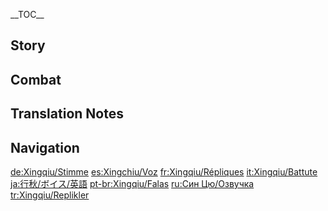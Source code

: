 {{CharacterTabs}}
{{LanguageTabs}}
__TOC__
==Story==
{{VO/Story
|character           = Xingqiu

<!-- Hello -->
|vo_01_01_title      = Hello
|vo_01_01_file       = VO_{language}{character} Hello.ogg
|vo_01_01_tx         = Xingqiu at your service, my liege! I humbly trust that even one such as I, a mere bookworm, may yet prove to be of some utility under your wise leadership. Nice, I don't often get a chance to speak with such formality. It felt pretty good!

<!-- Chats -->
|vo_02_01_title      = Chat: Night of Solitude
|vo_02_01_file       = VO_{language}{character} Chat - Night of Solitude.ogg
|vo_02_01_tx         = 'Twas on a deserted moonlit night that the hero approached the vile dragon's limpid lair...

|vo_02_02_title      = Chat: Literature
|vo_02_02_file       = VO_{language}{character} Chat - Literature.ogg
|vo_02_02_tx         = I never embark on a journey without a good book to accompany me.

|vo_02_03_title      = Chat: Taking a Break
|vo_02_03_file       = VO_{language}{character} Chat - Taking a Break.ogg
|vo_02_03_tx         = Now this is what I call, "a moment of solitude."

|vo_02_04_title      = Chat: Reading
|vo_02_04_file       = VO_{language}{character} Chat - Reading.ogg
|vo_02_04_tx         = Oh my goodness... Oh my gosh... Wow&mdash; Huh? "All will be revealed in the next volume"? Aw, drat...

|vo_02_05_title      = Chat: New Books
|vo_02_05_file       = VO_{language}{character} Chat - New Books.ogg
|vo_02_05_tx         = If my calculations are correct, [[Wanwen Bookhouse]] is due to receive a batch of new releases today. Might we add a small detour to our adventure?

<!-- Weather -->
|vo_03_01_title      = When It Rains
|vo_03_01_file       = VO_{language}{character} When It Rains.ogg
|vo_03_01_tx         = My family makes ornate umbrellas that block neither rain nor shine. Their sole purpose is for decoration upon a wall.

|vo_03_02_title      = After the Rain
|vo_03_02_file       = VO_{language}{character} After the Rain.ogg
|vo_03_02_tx         = Good, the rain has stopped. Any longer and my books would have gotten wet.

|vo_03_03_title      = When It Snows
|vo_03_03_file       = VO_{language}{character} When It Snows.ogg
|vo_03_03_tx         = Only when it snows like this would I prefer to be at home than in a book store. For there is a well-stocked fireplace at home, while there is no fire allowed in book stores.

|vo_03_04_title      = When the Sun Is Out
|vo_03_04_file       = VO_{language}{character} When the Sun Is Out.ogg
|vo_03_04_tx         = Great weather for practicing martial arts, but perfect weather for reading. Hey, what's that ridiculous look for? You look as if you're trying to decipher some strange text written on my forehead.

<!-- Greetings -->
|vo_04_01_title      = Good Morning
|vo_04_01_file       = VO_{language}{character} Good Morning.ogg
|vo_04_01_tx         = Morning! The morn hours are precious. Spend them on that which matters to you.

|vo_04_02_title      = Good Afternoon
|vo_04_02_file       = VO_{language}{character} Good Afternoon.ogg
|vo_04_02_tx         = I am uninclined to eat a heavy meal this luncheon, but instead indulge in some baked treats. As long as I eat in the study, my father and brother never have to know! Oh, you want to join me? Well... As long as you don't get crumbs on the books, I suppose it's fine.

|vo_04_03_title      = Good Evening
|vo_04_03_file       = VO_{language}{character} Good Evening.ogg
|vo_04_03_tx         = What say you we snatch a few [[fireflies]] and read in the light they give? Hehe... Hey, I'm joking. Seriously, don't, it's bad for your eyesight.

|vo_04_04_title      = Good Night
|vo_04_04_file       = VO_{language}{character} Good Night.ogg
|vo_04_04_tx         = You will find me in the same place as ever tomorrow. So I'll see you then. Unless you manage to get lost on the way.

<!-- About -->
|vo_05_01_title      = About {name}
|vo_05_01_friendship = 3
|vo_05_01_file       = VO_{language}{character} About {character}.ogg
|vo_05_01_tx         = I always have to put on an act around other people, because they see me only as the second son of the [[Feiyun Commerce Guild]]. It's a relief that I can just be myself around you. I think it's because you don't see me in the same way.

<!-- About Us -->
|vo_06_01_title      = About Us: Reading Buddies
|vo_06_01_file       = VO_{language}{character} About Us - Reading Buddies.ogg
|vo_06_01_tx         = I would say we are book buddies. Huh? Combat? [[Guhua Clan]]? Comrades in arms? ...What on earth are you talking about? I told you that's our little secret!

|vo_06_02_title      = About Us: Swornship
|vo_06_02_friendship = 6
|vo_06_02_file       = VO_{language}{character} About Us - Swornship.ogg
|vo_06_02_tx         = We should become sworn siblings, let's go to the altar at [[Jueyun Karst]]. Nope, no ifs, no buts, you know too much about me! You know the real me, the one I normally have to hide. I simply can't let you go until you promise me you will go through with it!

<!-- Miscellany I -->
|vo_07_01_title      = About the [[Vision]]: Ancient Books
|vo_07_01_friendship = 3
|vo_07_01_file       = VO_{language}{character} About the Vision - Ancient Books.ogg
|vo_07_01_tx         = There aren't many records on matters concerning Visions, but I do have a passage dedicated to the topic in my collection of ancient texts. I can lend it to you if you want.

|vo_07_02_title      = About the Vision: Realization
|vo_07_02_friendship = 5
|vo_07_02_file       = VO_{language}{character} About the Vision - Realization.ogg
|vo_07_02_tx         = I've come to an epiphany based on some things I've been reading &mdash; ultimately, the arts of both the polearm and the sword are just the art of the hand-eye coordination. Ugh, it's a little difficult to explain... If you want to know more, come with me to [[Wangshan Hall]]. But first, you have to promise me you won't laugh.

|vo_07_03_title      = Something to Share
|vo_07_03_file       = VO_{language}{character} Something to Share.ogg
|vo_07_03_tx         = Must-see places in [[Liyue]]? That's a tough question. Hmm... The place I would miss the most if it disappeared would be Wanwen Bookhouse, first and foremost. The Guhua Sect would be in the top ten, too.

|vo_07_04_title      = Interesting Things
|vo_07_04_friendship = 4
|vo_07_04_file       = VO_{language}{character} Interesting Things.ogg
|vo_07_04_tx         = I used to like rabbits, but I'm more a fan of stags now. To me, the saying "May my final stand be a monument to chivalry" is about abandoning worldly possessions and reaching enlightenment. But the stag's final resting place represents the hope for life anew. Oh, how I'd love to see it again.<ref group="TN •">The phrase "But the stag's final resting place represents the hope for life anew" is a mistranslation; it is better translated as "But the stag represents the hope of being unexpectedly rescued from a desperate situation."</ref>

<!-- About Others -->
|vo_08_01_title      = About [[Beidou]]
|vo_08_01_friendship = 4
|vo_08_01_file       = VO_{language}{character} About Beidou.ogg
|vo_08_01_tx         = I have great respect for Lady Beidou. I just wish she wouldn't call me "kid" and ruffle my hair each time she sees me.
|vo_08_01_mention    = Beidou

|vo_08_02_title      = About [[Ningguang]]
|vo_08_02_friendship = 4
|vo_08_02_file       = VO_{language}{character} About Ningguang.ogg
|vo_08_02_tx         = In her capacity as the Tianquan, I am obliged to respect her. Otherwise, it could create issues for my father and brother. On a personal level? Let me think... I think I will go with "no comment." I shan't speak ill of others.
|vo_08_02_mention    = Ningguang

|vo_08_03_title      = About [[Chongyun]]
|vo_08_03_friendship = 4
|vo_08_03_file       = VO_{language}{character} About Chongyun.ogg
|vo_08_03_tx         = Ah, dear Chongyun. Though he understands me quite well, one has to exercise caution when teaming up with him to go on a quest. He is making good progress in the martial arts, but I would say he hasn't quite internalized the chivalric code yet... He needs more practice. Especially at eating spicy food...
|vo_08_03_mention    = Chongyun

|vo_08_04_title      = About [[Yun Jin]]
|vo_08_04_friendship = 4
|vo_08_04_file       = VO_{language}{character} About Yun Jin.ogg
|vo_08_04_tx         = When Yun Jin drinks a beverage she is fond of, she will be inspired to write a new play. So, I keep a jar of tea leaves under my bed at all times, ready to deliver to her on the day that her inspiration dries up. This way, I shall never run out of heroic tales to listen to!
|vo_08_04_mention    = Yun Jin

|vo_08_05_title      = About [[Hu Tao]]
|vo_08_05_friendship = 4
|vo_08_05_file       = VO_{language}{character} About Hu Tao.ogg
|vo_08_05_tx         = Ah yes, the young lady who is now the Master of the [[Wangsheng Funeral Parlor]]. If you're asking what I think about her as a person... Well, there are all sorts of rumors about the way she works. But I think if you really want to understand someone, you need to find out what they are really after.
|vo_08_05_actualtx   = Ah yes, the young lady who is now the {{Highlight|master}} of the Wangsheng Funeral Parlor. If you're asking what I think about her as a person... Well, there are all sorts of rumors about the way she works. But I think if you really want to understand someone, you need to find out what they are really after.
|vo_08_05_mention    = Hu Tao

|vo_08_06_title      = About [[Qiqi]]
|vo_08_06_friendship = 4
|vo_08_06_file       = VO_{language}{character} About Qiqi.ogg
|vo_08_06_tx         = I've always thought that there is more to Qiqi than meets the eye. But it's impossible to have a conversation with her when [[Baizhu]]'s around. Hmm... We could wait till Baizhu makes a home call to one of his other patients and corner her...
|vo_08_06_mention    = Baizhu,Qiqi

|vo_08_07_title      = About [[Xiangling]]
|vo_08_07_friendship = 4
|vo_08_07_file       = VO_{language}{character} About Xiangling.ogg
|vo_08_07_tx         = When you first spot Xiangling out and about, the first thing you should do is check the look on her face. Especially when she's just coming back from collecting new ingredients &mdash; the more excited she looks, the more dangerous it is to approach. Because if she sees you, she'll force you to taste-test her latest concoction... I usually get [[Chongyun]] to handle these situations, hehe...
|vo_08_07_mention    = Chongyun,Xiangling

|vo_08_08_title      = About [[Xinyan]]
|vo_08_08_friendship = 4
|vo_08_08_file       = VO_{language}{character} About Xinyan.ogg
|vo_08_08_tx         = Where does Xinyan perform? Anywhere from [[Chihu Rock]] to [[Yujing Terrace]] &mdash; no spot is untouched by her disruptive presence... A quiet day when I can curl up with a good book is a rare treasure indeed.
|vo_08_08_mention    = Xinyan

|vo_08_09_title      = About [[Albedo]]
|vo_08_09_friendship = 6
|vo_08_09_file       = VO_{language}{character} About Albedo.ogg
|vo_08_09_tx         = I've thought of all the illustrations I want for each of the major event in the next three volumes! I should write my thoughts down before I forget them, and send them to Mr. Kreideprinz...
|vo_08_09_mention    = Albedo

|vo_08_10_title      = About [[Zhongli]]
|vo_08_10_quest      = Farewell, Archaic Lord
|vo_08_10_friendship = 4
|vo_08_10_file       = VO_{language}{character} About Zhongli.ogg
|vo_08_10_tx         = My father and brother entertained that gentleman as a guest once. From the way they were acting, he must be a very high-profile figure indeed. I also heard that he directs funerals for [[adepti]], so he must surely have great depth to his character. We should do some digging and see what we can find out about him!
|vo_08_10_mention    = Zhongli

|vo_08_11_title      = About [[Shenhe]]
|vo_08_11_friendship = 4
|vo_08_11_file       = VO_{language}{character} About Shenhe.ogg
|vo_08_11_tx         = I find that Miss Shenhe seems to look at me somewhat fiercely, so I daren't approach her lightly. Bizarre, did I inadvertently upset her? Or maybe... upset someone close to her?
|vo_08_11_mention    = Shenhe

|vo_08_12_title      = About [[Yelan]]
|vo_08_12_friendship = 4
|vo_08_12_file       = VO_{language}{character} About Yelan.ogg
|vo_08_12_tx         = Have you heard the expression "same person, different face"? Ms. Yelan gives me precisely this feeling. When she came to visit my family, my father and brother treated her with respect, and she was pleasant and polite in return. She seemed like a kind and mature young lady to me. But when I saw her elsewhere, she gave a completely different impression.
|vo_08_12_mention    = Yelan

|vo_08_13_title      = About [[Gaming]]
|vo_08_13_friendship = 4
|vo_08_13_file       = VO_{language}{character} About Gaming.ogg
|vo_08_13_tx         = Gaming's work has all the trappings of a chivalric hero. Picture the scene &mdash; on a dark and moonless night, a lone young figure clad in black stands fearless on a secluded country road. They say his mastery of the martial arts is unparalleled, and the [[Man Chai|mythical beast]] by his side always does his bidding... Bandits and brigands beware, for none who challenge him come away unscathed... When he has the time, I'd love to hear more about his experiences as a guard. You should come along too.
|vo_08_13_mention    = Gaming,"the mythical beast by his side"

<!-- More About -->
|vo_09_01_title      = More About {name}: I
|vo_09_01_file       = VO_{language}{character} More About {character} - 01.ogg
|vo_09_01_tx         = Are you keeping well, my liege? If you have no other matters to attend to, might I recommend a trip to the Wanwen Bookhouse?

|vo_09_02_title      = More About {name}: II
|vo_09_02_friendship = 3
|vo_09_02_file       = VO_{language}{character} More About {character} - 02.ogg
|vo_09_02_tx         = You ask me why I enjoy reading in solitude? ...Studiousness can hardly be considered a bad habit. There's not much more to it than that. Really.

|vo_09_03_title      = More About {name}: III
|vo_09_03_friendship = 4
|vo_09_03_file       = VO_{language}{character} More About {character} - 03.ogg
|vo_09_03_tx         = Your schedule is free today? Wonderful. I am ready to leave whenever you are. ...My book? Oh, never mind that! I can always pick up where I left off when I get back. But those in distress who need our assistance cannot afford to wait.

|vo_09_04_title      = More About {name}: IV
|vo_09_04_friendship = 5
|vo_09_04_file       = VO_{language}{character} More About {character} - 04.ogg
|vo_09_04_tx         = You feel inspired, you say? You want to write a martial arts detective novel based on our adventures together? And you want to call it the "Chronicles of Wanwen"? Hahaha... It's a good idea, it really is. But I'll have to decline, I'm sorry. Yes, really...

|vo_09_05_title      = More About {name}: V
|vo_09_05_friendship = 6
|vo_09_05_file       = VO_{language}{character} More About {character} - 05.ogg
|vo_09_05_tx         = "A weaver of verses who draws from an ocean of expression..." That's the reputation I aspire to. But you're the only person I can share that with. I am actually writing a novel... but I can't let you see it. Not yet. The time will come, though... You'll be able to read it when it's on sale in book stores all over Liyue.

<!-- Miscellany II -->
|vo_10_01_title      = {name}'s Hobbies
|vo_10_01_file       = VO_{language}{character} Hobbies.ogg
|vo_10_01_tx         = Evidently, my hobby is reading. I'll read anything and everything. ...What's that mischievous grin for? Oh. That's between the two of us, okay? It's not appropriate to discuss it out loud. There's no point in bringing it up anyway.<ref group="TN •">Based on his original Chinese line, "There's no point in bringing it up anyway" is better translated as "If we talk about it openly, then there's no point in it," referring to Xingqiu's interest becoming a hero like the ones in the martial arts novels he reads.</ref>

|vo_10_02_title      = {name}'s Troubles
|vo_10_02_file       = VO_{language}{character} Troubles.ogg
|vo_10_02_tx         = What annoys me? Hmm... Well, one day my brother will inherit the family business. What will happen to me then? I fear my current carefree existence would... Oh &mdash; no no no, it's not about my status or anything like that. I don't care for that kind of thing. I think my brother is something of a simpleton and I would probably end up having to do most of his job for him...

|vo_10_03_title      = Favorite Food
|vo_10_03_file       = VO_{language}{character} Favorite Food.ogg
|vo_10_03_tx         = I like baked goods and Yue-style seafood. Probably because I'm used to quite a bland diet at home.

|vo_10_04_title      = Least Favorite Food
|vo_10_04_file       = VO_{language}{character} Least Favorite Food.ogg
|vo_10_04_tx         = I hate [[carrot]]s. When I was young, my mother would mash them up into... Ugh, I can't go on. Just thinking about it makes me feel sick...

<!-- Receiving a Gift -->
|vo_11_01_title      = Receiving a Gift: I
|vo_11_01_file       = VO Xingqiu Receiving a Gift - 01.ogg
|vo_11_01_tx         = I need only sample this delight but once for its aroma to remain forever in my memory.

|vo_11_02_title      = Receiving a Gift: II
|vo_11_02_file       = VO Xingqiu Receiving a Gift - 02.ogg
|vo_11_02_tx         = With cooking skills as good as yours, it'd be a waste not to open a restaurant, wouldn't you agree?

|vo_11_03_title      = Receiving a Gift: III
|vo_11_03_file       = VO Xingqiu Receiving a Gift - 03.ogg
|vo_11_03_tx         = I couldn't possibly. But please, you eat your fill. I insist.

<!-- Birthday -->
|vo_12_01_title      = Birthday: Wishing
|vo_12_01_file       = VO_{language}{character} Birthday - Wishing.ogg
|vo_12_01_tx         = May this day of your birth be filled with much mirth!

|vo_12_02_title      = Birthday: Customs
|vo_12_02_file       = VO_{language}{character} Birthday - Customs.ogg
|vo_12_02_tx         = According to historical records, Tiancheng's stone bridge was formed by a fallen rock spear thrown by the Geo Archon [[Morax]] in battle. If you walk along the bridge on your birthday and throw some Mora into the sea from both sides, you will be blessed in the coming year... Your birthday only comes once a year, so be quick about it if you wanna go... I'm not kidding, it's true! Go try it and you'll see!
|vo_12_02_mention    = Morax

<!-- Feelings About Ascension -->
|vo_13_01_title      = Feelings About Ascension: Intro
|vo_13_01_ascension  = 1
|vo_13_01_file       = VO_{language}{character} Feelings About Ascension - 01.ogg
|vo_13_01_tx         = Were it not for my capability, the cause that so inspires me would remain confined to the pages that extol its virtues.

|vo_13_02_title      = Feelings About Ascension: Building Up
|vo_13_02_ascension  = 2
|vo_13_02_file       = VO_{language}{character} Feelings About Ascension - 02.ogg
|vo_13_02_tx         = Had I no moral compass, my efforts would have been misguided. Doomed to grasp at shadows while missing the substance, I would have become a philistine that seeks only violence.

|vo_13_03_title      = Feelings About Ascension: Climax
|vo_13_03_ascension  = 4
|vo_13_03_file       = VO_{language}{character} Feelings About Ascension - 03.ogg
|vo_13_03_tx         = There is a cause that I seek to champion, yet few in Liyue share my aspiration. This I have known for a long time, for it is a path I have walked for many years.

|vo_13_04_title      = Feelings About Ascension: Conclusion
|vo_13_04_ascension  = 6
|vo_13_04_file       = VO_{language}{character} Feelings About Ascension - 04.ogg
|vo_13_04_tx         = I am most grateful for your company on my journey. I am proud of my achievements, both in the martial arts and in championing the cause so dear to my heart. ...Ah, I guess there's no need to euphemize any longer. Chivalry! That is the cause that inspires me, and that I seek to champion. Why should I shy away from it? I am sure my father and brother are under no illusion as to what I stand for by now. ...But of course, I still need to be somewhat discreet in the way I go about my business.
}}

==Combat==
{{Combat VO
|character           = Xingqiu

<!-- Elemental Mastery -->
|skill_1_tx          = Rain outlines your fate!
|skill_2_tx          = Ha... Hmph!
|skill_3_tx          = Know my sword!

<!-- Elemental Burst -->
|burst_1_tx          = Witness the power of Guhua!
|burst_2_tx          = Let me weave you a verse.
|burst_3_tx          = Raincutter!

<!-- Sprint Start -->
|sprint-s_1_tx       = Body and mind.
|sprint-s_2_tx       = Time to act.
|sprint-s_3_file     = Sprint Start 03

<!-- Deploying Wind Glider -->
|glider_1_file       = Deploying Wind Glider 01,Deploying Wind Glider 02,Deploying Wind Glider 03

<!-- Opening Treasure Chest -->
|chest_1_tx          = Excellent.
|chest_2_tx          = Treasure-hunting... A valiant endeavor.
|chest_3_tx          = I hope we find long-lost ancient literature.

<!-- Low HP -->
|low-hp_1_tx         = Change of plans...
|low-hp_2_tx         = I can no longer hold back.
|low-hp_3_tx         = May my final stand be a monument to chivalry.

<!-- Ally Low HP -->
|ally-low-hp_1_tx    = Come. I have devised a plan.
|ally-low-hp_2_tx    = Tread carefully.

<!-- Fallen -->
|fallen_1_tx         = I have taught you... everything... I know...
|fallen_2_tx         = The brightest flames... burn fastest...
|fallen_3_tx         = I am outplayed...

<!-- Light Hit Taken -->
|hit-l_1_file        = Light Hit Taken 02
|hit-l_1_tx          = A minor setback.
|hit-l_2_file        = Light Hit Taken 01,Light Hit Taken 03,Light Hit Taken 04,Light Hit Taken 05,Light Hit Taken 06

<!-- Heavy Hit Taken -->
|hit-h_1_tx          = I let my guard down.
|hit-h_2_tx          = Not good...
|hit-h_3_file        = Heavy Hit Taken 03,Heavy Hit Taken 04,Heavy Hit Taken 05,Heavy Hit Taken 06

<!-- Joining Party -->
|join_1_tx           = May knowledge guide you.
|join_2_tx           = Chivalry will never die.
|join_3_tx           = For justice.

<!-- Character Idles -->
|atk-l_1_file        = Light Attack 01,Light Attack 02,Light Attack 03,Light Attack 04,Light Attack 05,Light Attack 06,Light Attack 07

<!-- Light Attack -->
|atk-m_1_file        = Mid Attack 01,Mid Attack 02,Mid Attack 03

<!-- Mid Attack -->
|atk-h_1_file        = Heavy Attack 01,Heavy Attack 02,Heavy Attack 03

<!-- Heavy Attack -->
|climb_1_file        = Climbing 01,Climbing 02,Climbing 03

<!-- Climbing -->
|climb-b_1_file      = Climbing Breath 01,Climbing Breath 02,Climbing Breath 03,Climbing Breath 03 01,Climbing Breath 03 02,Climbing Breath 03 03,Climbing Breath 03 04,Climbing Breath 03 05,Climbing Breath 03 06,Climbing Breath 03 07

<!-- Jumping -->
|jump_1_file         = Jumping 01,Jumping 02,Jumping 03,Jumping 04,Jumping 05
}}

==Translation Notes==
{{Reflist|group=TN •}}

==Navigation==
{{Character Navbox|VO}}

[[de:Xingqiu/Stimme]]
[[es:Xingchiu/Voz]]
[[fr:Xingqiu/Répliques]]
[[it:Xingqiu/Battute]]
[[ja:行秋/ボイス/英語]]
[[pt-br:Xingqiu/Falas]]
[[ru:Син Цю/Озвучка]]
[[tr:Xingqiu/Replikler]]